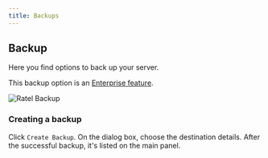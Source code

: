 ```yaml
---
title: Backups
---
```


## Backup

Here you find options to back up your server.

<Note> This backup option is an [Enterprise feature](./binary-backups). </Note>

![Ratel Backup](/images/ratel/ratel_backup.png)

### Creating a backup

Click `Create Backup`. On the dialog box, choose the destination details. After
the successful backup, it's listed on the main panel.
